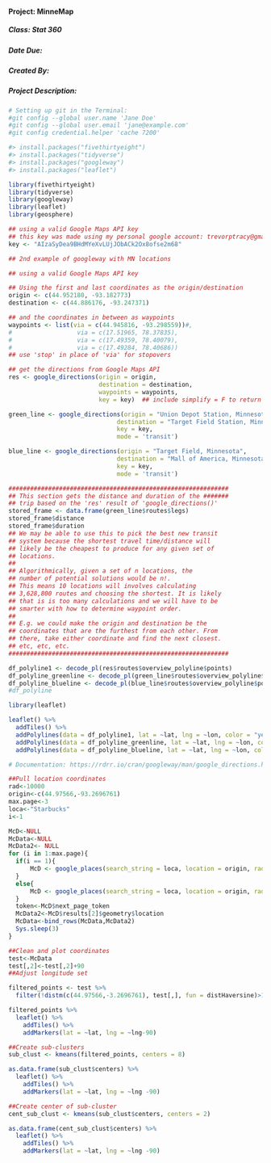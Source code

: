 #### Project: MinneMap
##### Class: Stat 360
##### Date Due: 
##### Created By: 
##### Project Description: 

```r
# Setting up git in the Terminal:
#git config --global user.name 'Jane Doe'
#git config --global user.email 'jane@example.com'
#git config credential.helper 'cache 7200'
```

```r
#> install.packages("fivethirtyeight")
#> install.packages("tidyverse")
#> install.packages("googleway")
#> install.packages("leaflet")

library(fivethirtyeight)
library(tidyverse)
library(googleway)
library(leaflet)
library(geosphere)

## using a valid Google Maps API key
## this key was made using my personal google account: trevorptracy@gmail.com
key <- "AIzaSyDea9BHdMYeXvLUjJObACk2Ox8ofse2m68"

```


```r
## 2nd example of googleway with MN locations

## using a valid Google Maps API key

## Using the first and last coordinates as the origin/destination
origin <- c(44.952180, -93.182773)
destination <- c(44.886176, -93.247371)

## and the coordinates in between as waypoints
waypoints <- list(via = c(44.945816, -93.298559))#,
#                  via = c(17.51965, 78.37835),
#                  via = c(17.49359, 78.40079),
#                  via = c(17.49284, 78.40686))
## use 'stop' in place of 'via' for stopovers

## get the directions from Google Maps API
res <- google_directions(origin = origin,
                         destination = destination,
                         waypoints = waypoints,
                         key = key)  ## include simplify = F to return data as JSON

green_line <- google_directions(origin = "Union Depot Station, Minnesota",
                              destination = "Target Field Station, Minnesota",
                              key = key,
                              mode = 'transit')

blue_line <- google_directions(origin = "Target Field, Minnesota",
                              destination = "Mall of America, Minnesota",
                              key = key,
                              mode = 'transit')

#############################################################
## This section gets the distance and duration of the #######
## trip based on the 'res' result of 'google_directions()'
stored_frame <- data.frame(green_line$routes$legs)
stored_frame$distance
stored_frame$duration
## We may be able to use this to pick the best new transit
## system because the shortest travel time/distance will
## likely be the cheapest to produce for any given set of
## locations.
##
## Algorithmically, given a set of n locations, the
## number of potential solutions would be n!.
## This means 10 locations will involves calculating
## 3,628,800 routes and choosing the shortest. It is likely
## that is is too many calculations and we will have to be
## smarter with how to determine waypoint order.
##
## E.g. we could make the origin and destination be the
## coordinates that are the furthest from each other. From
## there, take either coordinate and find the next closest.
## etc, etc, etc.
#############################################################

df_polyline1 <- decode_pl(res$routes$overview_polyline$points)
df_polyline_greenline <- decode_pl(green_line$routes$overview_polyline$points)
df_polyline_blueline <- decode_pl(blue_line$routes$overview_polyline$points)
#df_polyline

library(leaflet)

leaflet() %>%
  addTiles() %>%
  addPolylines(data = df_polyline1, lat = ~lat, lng = ~lon, color = "yellow") %>%
  addPolylines(data = df_polyline_greenline, lat = ~lat, lng = ~lon, color = "green") %>%
  addPolylines(data = df_polyline_blueline, lat = ~lat, lng = ~lon, color = "blue")
```

```r
# Documentation: https://rdrr.io/cran/googleway/man/google_directions.html
```

```r
##Pull location coordinates
rad<-10000
origin<-c(44.97566,-93.2696761)
max.page<-3
loca<-"Starbucks"
i<-1

McD<-NULL
McData<-NULL
McData2<- NULL
for (i in 1:max.page){
  if(i == 1){
      McD <- google_places(search_string = loca, location = origin, radius = rad, key = c("AIzaSyDea9BHdMYeXvLUjJObACk2Ox8ofse2m68"))
  }
  else{
      McD <- google_places(search_string = loca, location = origin, radius = rad, key = c("AIzaSyDea9BHdMYeXvLUjJObACk2Ox8ofse2m68"), page_token = token)
  }
  token<-McD$next_page_token
  McData2<-McD$results[2]$geometry$location
  McData<-bind_rows(McData,McData2)
  Sys.sleep(3)
}
```
```r
##Clean and plot coordinates
test<-McData
test[,2]<-test[,2]+90
##Adjust longitude set

filtered_points <- test %>% 
  filter(!distm(c(44.97566,-3.2696761), test[,], fun = distHaversine)>16100)

filtered_points %>% 
  leaflet() %>%
    addTiles() %>%
    addMarkers(lat = ~lat, lng = ~lng-90)
```

```r
##Create sub-clusters
sub_clust <- kmeans(filtered_points, centers = 8)

as.data.frame(sub_clust$centers) %>% 
  leaflet() %>%
    addTiles() %>%
    addMarkers(lat = ~lat, lng = ~lng -90)

##Create center of sub-cluster
cent_sub_clust <- kmeans(sub_clust$centers, centers = 2)

as.data.frame(cent_sub_clust$centers) %>% 
  leaflet() %>%
    addTiles() %>%
    addMarkers(lat = ~lat, lng = ~lng -90)
```













